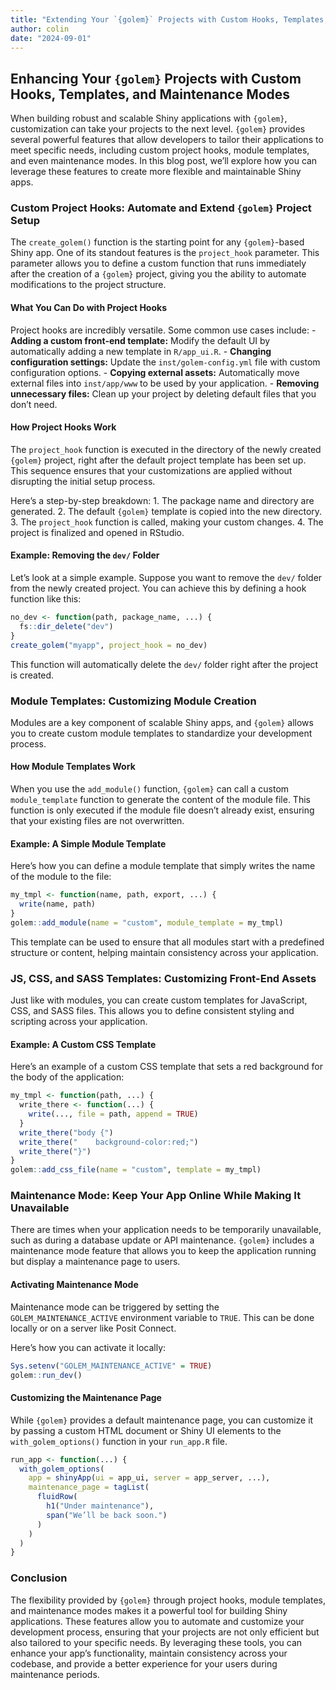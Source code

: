 ```yaml
---
title: "Extending Your `{golem}` Projects with Custom Hooks, Templates, and Maintenance Modes"
author: colin
date: "2024-09-01"
---
```


## Enhancing Your `{golem}` Projects with Custom Hooks, Templates, and Maintenance Modes

When building robust and scalable Shiny applications with `{golem}`, customization can take your projects to the next level. `{golem}` provides several powerful features that allow developers to tailor their applications to meet specific needs, including custom project hooks, module templates, and even maintenance modes. In this blog post, we'll explore how you can leverage these features to create more flexible and maintainable Shiny apps.

### Custom Project Hooks: Automate and Extend `{golem}` Project Setup

The `create_golem()` function is the starting point for any `{golem}`-based Shiny app. One of its standout features is the `project_hook` parameter. This parameter allows you to define a custom function that runs immediately after the creation of a `{golem}` project, giving you the ability to automate modifications to the project structure.

#### What You Can Do with Project Hooks
Project hooks are incredibly versatile. Some common use cases include:
- **Adding a custom front-end template:** Modify the default UI by automatically adding a new template in `R/app_ui.R`.
- **Changing configuration settings:** Update the `inst/golem-config.yml` file with custom configuration options.
- **Copying external assets:** Automatically move external files into `inst/app/www` to be used by your application.
- **Removing unnecessary files:** Clean up your project by deleting default files that you don't need.

#### How Project Hooks Work
The `project_hook` function is executed in the directory of the newly created `{golem}` project, right after the default project template has been set up. This sequence ensures that your customizations are applied without disrupting the initial setup process.

Here’s a step-by-step breakdown:
1. The package name and directory are generated.
2. The default `{golem}` template is copied into the new directory.
3. The `project_hook` function is called, making your custom changes.
4. The project is finalized and opened in RStudio.

#### Example: Removing the `dev/` Folder
Let’s look at a simple example. Suppose you want to remove the `dev/` folder from the newly created project. You can achieve this by defining a hook function like this:

```r
no_dev <- function(path, package_name, ...) {
  fs::dir_delete("dev")
}
create_golem("myapp", project_hook = no_dev)
```

This function will automatically delete the `dev/` folder right after the project is created.

### Module Templates: Customizing Module Creation

Modules are a key component of scalable Shiny apps, and `{golem}` allows you to create custom module templates to standardize your development process.

#### How Module Templates Work
When you use the `add_module()` function, `{golem}` can call a custom `module_template` function to generate the content of the module file. This function is only executed if the module file doesn’t already exist, ensuring that your existing files are not overwritten.

#### Example: A Simple Module Template
Here’s how you can define a module template that simply writes the name of the module to the file:

```r
my_tmpl <- function(name, path, export, ...) {
  write(name, path)
}
golem::add_module(name = "custom", module_template = my_tmpl)
```

This template can be used to ensure that all modules start with a predefined structure or content, helping maintain consistency across your application.

### JS, CSS, and SASS Templates: Customizing Front-End Assets

Just like with modules, you can create custom templates for JavaScript, CSS, and SASS files. This allows you to define consistent styling and scripting across your application.

#### Example: A Custom CSS Template
Here’s an example of a custom CSS template that sets a red background for the body of the application:

```r
my_tmpl <- function(path, ...) {
  write_there <- function(...) {
    write(..., file = path, append = TRUE)
  }
  write_there("body {")
  write_there("    background-color:red;")
  write_there("}")
}
golem::add_css_file(name = "custom", template = my_tmpl)
```

### Maintenance Mode: Keep Your App Online While Making It Unavailable

There are times when your application needs to be temporarily unavailable, such as during a database update or API maintenance. `{golem}` includes a maintenance mode feature that allows you to keep the application running but display a maintenance page to users.

#### Activating Maintenance Mode
Maintenance mode can be triggered by setting the `GOLEM_MAINTENANCE_ACTIVE` environment variable to `TRUE`. This can be done locally or on a server like Posit Connect.

Here’s how you can activate it locally:

```r
Sys.setenv("GOLEM_MAINTENANCE_ACTIVE" = TRUE)
golem::run_dev()
```

#### Customizing the Maintenance Page
While `{golem}` provides a default maintenance page, you can customize it by passing a custom HTML document or Shiny UI elements to the `with_golem_options()` function in your `run_app.R` file.

```r
run_app <- function(...) {
  with_golem_options(
    app = shinyApp(ui = app_ui, server = app_server, ...),
    maintenance_page = tagList(
      fluidRow(
        h1("Under maintenance"),
        span("We’ll be back soon.")
      )
    )
  )
}
```

### Conclusion

The flexibility provided by `{golem}` through project hooks, module templates, and maintenance modes makes it a powerful tool for building Shiny applications. These features allow you to automate and customize your development process, ensuring that your projects are not only efficient but also tailored to your specific needs. By leveraging these tools, you can enhance your app’s functionality, maintain consistency across your codebase, and provide a better experience for your users during maintenance periods.